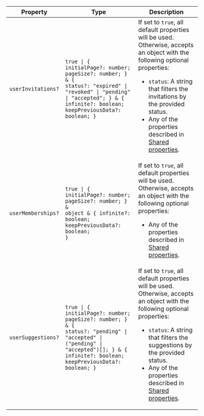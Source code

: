 | Property                                        | Type                                                                                                                                                                                                 | Description                                                                                                                                                                                                                                                                                                        |
| ----------------------------------------------- | ---------------------------------------------------------------------------------------------------------------------------------------------------------------------------------------------------- | ------------------------------------------------------------------------------------------------------------------------------------------------------------------------------------------------------------------------------------------------------------------------------------------------------------------ |
| <a id="userinvitations"></a> `userInvitations?` | <code>true \| \{ initialPage?: number; pageSize?: number; \} & \{ status?: "expired" \| "revoked" \| "pending" \| "accepted"; \} & \{ infinite?: boolean; keepPreviousData?: boolean; \}</code>      | If set to `true`, all default properties will be used.<br /> Otherwise, accepts an object with the following optional properties: <ul> <li>`status`: A string that filters the invitations by the provided status.</li> <li>Any of the properties described in [Shared properties](#shared-properties).</li> </ul> |
| <a id="usermemberships"></a> `userMemberships?` | <code>true \| \{ initialPage?: number; pageSize?: number; \} & object & \{ infinite?: boolean; keepPreviousData?: boolean; \}</code>                                                                 | If set to `true`, all default properties will be used.<br /> Otherwise, accepts an object with the following optional properties: <ul> <li>Any of the properties described in [Shared properties](#shared-properties).</li> </ul>                                                                                  |
| <a id="usersuggestions"></a> `userSuggestions?` | <code>true \| \{ initialPage?: number; pageSize?: number; \} & \{ status?: "pending" \| "accepted" \| ("pending" \| "accepted")[]; \} & \{ infinite?: boolean; keepPreviousData?: boolean; \}</code> | If set to `true`, all default properties will be used.<br /> Otherwise, accepts an object with the following optional properties: <ul> <li>`status`: A string that filters the suggestions by the provided status.</li> <li>Any of the properties described in [Shared properties](#shared-properties).</li> </ul> |
